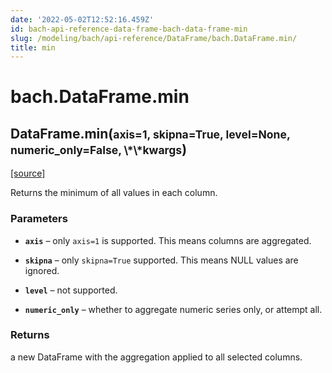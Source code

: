 ```yaml
---
date: '2022-05-02T12:52:16.459Z'
id: bach-api-reference-data-frame-bach-data-frame-min
slug: /modeling/bach/api-reference/DataFrame/bach.DataFrame.min/
title: min
---
```


# bach.DataFrame.min

<div class="method">

<h2 class="signature-method"><span class="additional-name">DataFrame.</span><span class="name">min(</span><small class="parameter-list"><span class="parameter" id="axis">axis=1</span>, <span class="parameter" id="skipna">skipna=True</span>, <span class="parameter" id="level">level=None</span>, <span class="parameter" id="numeric_only">numeric_only=False</span>, <span class="parameter" id="**">\*\*kwargs</span></small>)</h2>


&#8203;<span class="view-source">[[source]](https://github.com/objectiv/objectiv-analytics/blob/main/bach/bach/dataframe.py)</span>

<div class="content">

Returns the minimum of all values in each column.


### Parameters

* **`axis`** – only `axis=1` is supported. This means columns are aggregated.

* **`skipna`** – only `skipna=True` supported. This means NULL values are ignored.

* **`level`** – not supported.

* **`numeric_only`** – whether to aggregate numeric series only, or attempt all.



### Returns

a new DataFrame with the aggregation applied to all selected columns.



</div>

</div>
